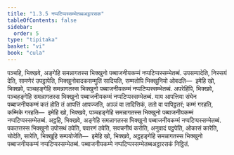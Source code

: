 ```yaml
---
title: "1.3.5 नप्पटिप्पस्सम्भेतब्बअट्ठारसक"
tableOfContents: false
sidebar:
  order: 5
type: "tipitaka"
basket: "vi"
book: "cula"
---
```



<DynamicBreadcrumb />

<Division number="30" book="cula">

<Paragraph number="154" book="cula">
पञ्चहि, भिक्खवे, अङ्गेहि समन्नागतस्स भिक्खुनो पब्बाजनीयकम्मं नप्पटिप्पस्सम्भेतब्बं. उपसम्पादेति, निस्सयं देति, सामणेरं उपट्ठापेति, भिक्खुनोवादकसम्मुतिं सादियति, सम्मतोपि भिक्खुनियो ओवदति—  इमेहि खो, भिक्खवे, पञ्चहङ्गेहि समन्नागतस्स भिक्खुनो पब्बाजनीयकम्मं नप्पटिप्पस्सम्भेतब्बं.
</Paragraph>

<Paragraph number="155" book="cula">
अपरेहिपि, भिक्खवे, पञ्चहङ्गेहि समन्नागतस्स भिक्खुनो पब्बाजनीयकम्मं नप्पटिप्पस्सम्भेतब्बं. याय आपत्तिया संघेन पब्बाजनीयकम्मं कतं होति तं आपत्तिं आपज्जति, अञ्ञं वा तादिसिकं, ततो वा पापिट्ठतरं; कम्मं गरहति, कम्मिके गरहति—  इमेहि खो, भिक्खवे, पञ्चहङ्गेहि समन्नागतस्स भिक्खुनो पब्बाजनीयकम्मं नप्पटिप्पस्सम्भेतब्बं.
</Paragraph>

<Paragraph number="156" book="cula">
अट्ठहि, भिक्खवे, अङ्गेहि समन्नागतस्स भिक्खुनो पब्बाजनीयकम्मं नप्पटिप्पस्सम्भेतब्बं. पकतत्तस्स भिक्खुनो उपोसथं ठपेति, पवारणं ठपेति, सवचनीयं करोति, अनुवादं पट्ठपेति, ओकासं कारेति, चोदेति, सारेति, भिक्खूहि सम्पयोजेति—  इमेहि खो, भिक्खवे, अट्ठहङ्गेहि समन्नागतस्स भिक्खुनो पब्बाजनीयकम्मं नप्पटिप्पस्सम्भेतब्बं.

</Paragraph>
</Division>

<Paragraph number="157" type="center" book="cula">
पब्बाजनीयकम्मे नप्पटिप्पस्सम्भेतब्बअट्ठारसकं निट्ठितं.
</Paragraph>